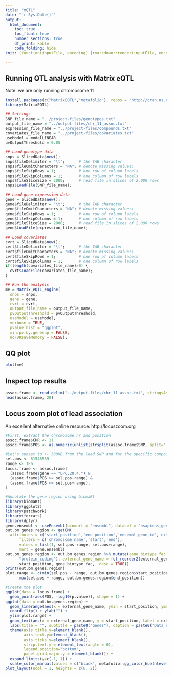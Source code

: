 ```yaml
---
title: "mQTL"
date: "`r Sys.Date()`"
output: 
  html_document:
    toc: true
    toc_float: true
    number_sections: true
    df_print: kable
    code_folding: hide
knit: (function(inputFile, encoding) {rmarkdown::render(inputFile, encoding = encoding, output_dir = "/sbgenomics/output-files") })

---
```


## Running QTL analysis with Matrix eQTL

Note: we are only running chromosome 11 

```r
install.packages(c("MatrixEQTL","metafolio"), repos = "http://cran.us.r-project.org")
library(MatrixEQTL)

## Settings
SNP_file_name = "../project-files/genotypes.txt"
output_file_name = "../output-files/chr_11_assoc.txt" 
expression_file_name = "../project-files/compounds.txt"
covariates_file_name = "../project-files/covariates.txt"
useModel = modelLINEAR 
pvOutputThreshold = 0.05

## Load genotype data
snps = SlicedData$new();
snps$fileDelimiter = "\t";      # the TAB character
snps$fileOmitCharacters = "NA"; # denote missing values;
snps$fileSkipRows = 1;          # one row of column labels
snps$fileSkipColumns = 1;       # one column of row labels
snps$fileSliceSize = 2000;      # read file in slices of 2,000 rows
snps$LoadFile(SNP_file_name);

## Load gene expression data
gene = SlicedData$new();
gene$fileDelimiter = "\t";      # the TAB character
gene$fileOmitCharacters = "NA"; # denote missing values;
gene$fileSkipRows = 1;          # one row of column labels
gene$fileSkipColumns = 1;       # one column of row labels
gene$fileSliceSize = 2000;      # read file in slices of 2,000 rows
gene$LoadFile(expression_file_name);

## Load covariates
cvrt = SlicedData$new();
cvrt$fileDelimiter = "\t";      # the TAB character
cvrt$fileOmitCharacters = "NA"; # denote missing values;
cvrt$fileSkipRows = 1;          # one row of column labels
cvrt$fileSkipColumns = 1;       # one column of row labels
if(length(covariates_file_name)>0) {
  cvrt$LoadFile(covariates_file_name);
}

## Run the analysis
me = Matrix_eQTL_engine(
  snps = snps,
  gene = gene,
  cvrt = cvrt,
  output_file_name = output_file_name,
  pvOutputThreshold = pvOutputThreshold,
  useModel = useModel, 
  verbose = TRUE,
  pvalue.hist = "qqplot",
  min.pv.by.genesnp = FALSE,
  noFDRsaveMemory = FALSE);

```

## QQ plot

```r
plot(me)
```

## Inspect top results

```r
assoc.frame <- read.delim("../output-files/chr_11_assoc.txt", stringsAsFactors = F, head=T)
head(assoc.frame, 20)
```

## Locus zoom plot of lead association

An excellent alternative online resource: http://locuszoom.org

```r
#First, extract the chromosome nr and position
assoc.frame$CHR <- 11
assoc.frame$POS <- as.numeric(unlist(strsplit(assoc.frame$SNP, split=":"))[seq(2,nrow(assoc.frame)*5,5)]) 

#Let's subset to +- 500KB from the lead SNP and for the specific compound only
sel.pos <- 61548559
range <- 1E6
locus.frame <- assoc.frame[
  (assoc.frame$gene == "LPC.20.4.") & 
  (assoc.frame$POS >= sel.pos-range) & 
  (assoc.frame$POS <= sel.pos+range),
]

#Annotate the gene region using biomaRt
library(biomaRt) 
library(ggplot2)
library(patchwork)
library(forcats)
library(dplyr)
gene.ensembl <- useEnsembl(biomart = "ensembl", dataset = "hsapiens_gene_ensembl", GRCh = 37) # we will need an additional mart for genes
out.bm.genes.region <- getBM(
  attributes = c('start_position','end_position','ensembl_gene_id','external_gene_name', 'gene_biotype'), 
      filters = c('chromosome_name','start','end'), 
      values = list(1, sel.pos-range, sel.pos+range), 
      mart = gene.ensembl)
out.bm.genes.region <- out.bm.genes.region %>% mutate(gene_biotype_fac = fct_relevel(as.factor(gene_biotype), 
      "protein_coding"), external_gene_name = fct_reorder2(external_gene_name, 
      start_position, gene_biotype_fac, .desc = TRUE))
print(out.bm.genes.region)
plot.range <- c(min(sel.pos - range, out.bm.genes.region$start_position), 
      max(sel.pos + range, out.bm.genes.region$end_position))

#Create the plot
ggplot(data = locus.frame) + 
  geom_point(aes(POS, -log10(p.value)), shape = 1) +
ggplot(data = out.bm.genes.region) + 
  geom_linerange(aes(x = external_gene_name, ymin = start_position, ymax = end_position, colour = gene_biotype_fac, group = gene_biotype_fac)) +
  coord_flip() + ylab("") +
  ylim(plot.range) + 
  geom_text(aes(x = external_gene_name, y = start_position, label = external_gene_name, colour = gene_biotype_fac), fontface = 2, alpha = I(0.7), hjust = "right", size= 2.5) + 
  labs(title = "", subtitle = paste0("Genes"), caption = paste0("Data source: ", gene.ensembl@host, " + Data set: ", gene.ensembl@dataset), color = "Gene Biotype") +
  theme(axis.title.y=element_blank(),
        axis.text.y=element_blank(),
        axis.ticks.y=element_blank(), 
        strip.text.y = element_text(angle = 0),
        legend.position="bottom", 
        panel.grid.major.y = element_blank()) + 
  expand_limits(y=c(-1, 1)) +
  scale_color_manual(values = c("black", metafolio::gg_color_hue(nlevels(out.bm.genes.region$gene_biotype_fac)-1))) +
plot_layout(ncol = 1, heights = c(6, 2))
```

